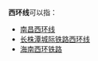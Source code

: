 {{线路名消歧义}}
'''西环线'''可以指：
* [[南昌西环线|南昌西环线]]
* [[长株潭城际西环线|长株潭城际铁路西环线]]
* [[海南西环铁路|海南西环铁路]]

{{disambig|Cat=三字路線名消歧義}}